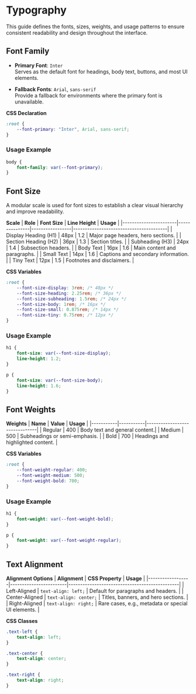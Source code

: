 # Typography

This guide defines the fonts, sizes, weights, and usage patterns to ensure consistent readability and design throughout the interface.

## Font Family

- **Primary Font**: `Inter`  
  Serves as the default font for headings, body text, buttons, and most UI elements.

- **Fallback Fonts**: `Arial`, `sans-serif`  
  Provide a fallback for environments where the primary font is unavailable.

**CSS Declaration**

```css
:root {
    --font-primary: "Inter", Arial, sans-serif;
}
```

### Usage Example

```css
body {
    font-family: var(--font-primary);
}
```

## Font Size

A modular scale is used for font sizes to establish a clear visual hierarchy and improve readability.

**Scale**
| **Role** | **Font Size** | **Line Height** | **Usage** |
|-----------------------|---------------|-----------------|----------------------------------------|
| Display Heading (H1) | 48px | 1.2 | Major page headers, hero sections. |
| Section Heading (H2) | 36px | 1.3 | Section titles. |
| Subheading (H3) | 24px | 1.4 | Subsection headers. |
| Body Text | 16px | 1.6 | Main content and paragraphs. |
| Small Text | 14px | 1.6 | Captions and secondary information. |
| Tiny Text | 12px | 1.5 | Footnotes and disclaimers. |

**CSS Variables**

```css
:root {
    --font-size-display: 3rem; /* 48px */
    --font-size-heading: 2.25rem; /* 36px */
    --font-size-subheading: 1.5rem; /* 24px */
    --font-size-body: 1rem; /* 16px */
    --font-size-small: 0.875rem; /* 14px */
    --font-size-tiny: 0.75rem; /* 12px */
}
```

### Usage Example

```css
h1 {
    font-size: var(--font-size-display);
    line-height: 1.2;
}

p {
    font-size: var(--font-size-body);
    line-height: 1.6;
}
```

## Font Weights

**Weights**
| **Name** | **Value** | **Usage** |
|-----------|-----------|-------------------------------|
| Regular | 400 | Body text and general content.|
| Medium | 500 | Subheadings or semi-emphasis. |
| Bold | 700 | Headings and highlighted content. |

**CSS Variables**

```css
:root {
    --font-weight-regular: 400;
    --font-weight-medium: 500;
    --font-weight-bold: 700;
}
```

### Usage Example

```css
h1 {
    font-weight: var(--font-weight-bold);
}

p {
    font-weight: var(--font-weight-regular);
}
```

## Text Alignment

**Alignment Options**
| **Alignment** | **CSS Property** | **Usage** |
|------------------|------------------------|-----------------------------------------------|
| Left-Aligned | `text-align: left;` | Default for paragraphs and headers. |
| Center-Aligned | `text-align: center;` | Titles, banners, and hero sections. |
| Right-Aligned | `text-align: right;` | Rare cases, e.g., metadata or special UI elements. |

**CSS Classes**

```css
.text-left {
    text-align: left;
}

.text-center {
    text-align: center;
}

.text-right {
    text-align: right;
}
```
